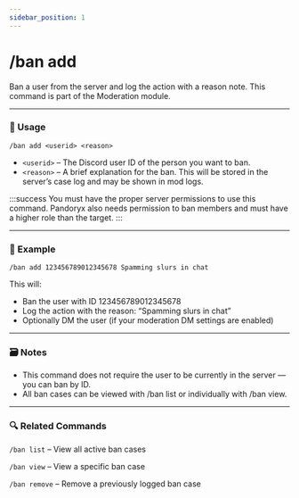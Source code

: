 ```yaml
---
sidebar_position: 1
---
```


# /ban add

Ban a user from the server and log the action with a reason note. This command is part 
of the Moderation module.

<hr className="md-divider-gradient" />

### 💬 Usage
```
/ban add <userid> <reason>
```
- `<userid>` – The Discord user ID of the person you want to ban.
- `<reason>` – A brief explanation for the ban. This will be stored in the server’s case 
log and may be shown in mod logs.

:::success
You must have the proper server permissions to use this command. Pandoryx also 
needs permission to ban members and must have a higher role than the target.
:::

<hr className="md-divider-gradient" />

### 📌 Example
```
/ban add 123456789012345678 Spamming slurs in chat
```
This will:
- Ban the user with ID 123456789012345678
- Log the action with the reason: “Spamming slurs in chat”
- Optionally DM the user (if your moderation DM settings are enabled)

<hr className="md-divider-gradient" />

### 🗃️ Notes
- This command does not require the user to be currently in the server — you can ban by 
ID.
- All ban cases can be viewed with /ban list or individually with /ban view.

<hr className="md-divider-gradient" />

### 🔍 Related Commands
`/ban list` – View all active ban cases

`/ban view` – View a specific ban case

`/ban remove` – Remove a previously logged ban case